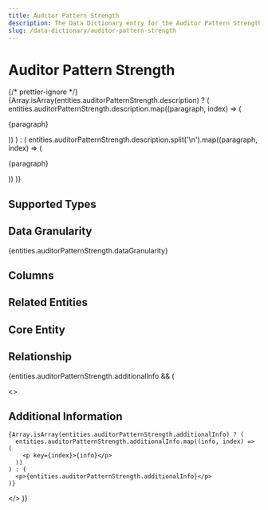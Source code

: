 ```yaml
---
title: Auditor Pattern Strength
description: The Data Dictionary entry for the Auditor Pattern Strength entity
slug: /data-dictionary/auditor-pattern-strength
---
```



# Auditor Pattern Strength

{/* prettier-ignore */}
{Array.isArray(entities.auditorPatternStrength.description) ? (
  entities.auditorPatternStrength.description.map((paragraph, index) => (
    <p key={index}>{paragraph}</p>
))
) : (
entities.auditorPatternStrength.description.split('\n').map((paragraph, index) => (

<p key={index}>{paragraph}</p>
)) )}

## Supported Types

<SupportedTypesTable
  supportedTypes={entities.auditorPatternStrength.supportedTypes}
/>

## Data Granularity

{entities.auditorPatternStrength.dataGranularity}

## Columns

<ColumnsTable columns={entities.auditorPatternStrength.columns} />

## Related Entities

<RelatedEntitiesList
  relatedEntities={entities.auditorPatternStrength.relatedEntities}
/>

## Core Entity

<CoreEntityTable coreEntities={entities.auditorPatternStrength.coreEntity} />

## Relationship

<RelationshipTable
  relationship={entities.auditorPatternStrength.relationship}
  simple={true}
/>

{entities.auditorPatternStrength.additionalInfo && (

  <>
    <h2>Additional Information</h2>

    {Array.isArray(entities.auditorPatternStrength.additionalInfo) ? (
      entities.auditorPatternStrength.additionalInfo.map((info, index) => (
        <p key={index}>{info}</p>
      ))
    ) : (
      <p>{entities.auditorPatternStrength.additionalInfo}</p>
    )}

  </>
)}

